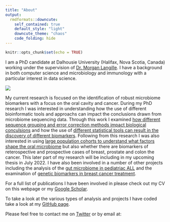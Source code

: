 ```yaml
---
title: "About"
output: 
  rmdformats::downcute:
    self_contained: true
    default_style: "light"
    downcute_theme: "chaos"
    code_folding: hide
---
```



```r
knitr::opts_chunk$set(echo = TRUE)
```

I am a PhD candidate at Dalhousie University (Halifax, Nova Scotia, Canada) working under the supervision of [Dr. Morgan Langille](https://morganlangille.com/). I have a background in both computer science and microbiology and immunology with a particular interest in data science. 


![](assets/photos/36403838_10216371585343121_5158076003884466176_n.jpg)

My current research is focused on the identification of robust microbiome biomarkers with a focus on the oral cavity and cancer. During my PhD research I was interested in understanding how the use of different bioinformatic tools and approachs can impact the conclusions drawn from microbiome sequencing data. Through this work I examined [how different sequence grouping and error correction methods impact biological conculsions](https://doi.org/10.7717/peerj.5364) and how the use of [different statistical tools can result in the discovery of different biomarkers](https://www.biorxiv.org/content/10.1101/2021.05.10.443486v1.abstract). Following from this research I was also interested in using [large population cohorts to understand what factors shape the oral microbiome](https://doi.org/10.1128/mSphere.00451-20) but also whether there are biomarkers of reterospective and prospective cases of breast, prostate and colon the cancer. This later part of my research will be including in my upcoming thesis in July 2022. I have also been involved in a number of other projects including the analysis of the [gut microbiome in pediatriac ALL](https://doi.org/10.3389/fcimb.2019.00028) and the examination of [genetic biomarkers in breast cancer treatment](https://doi.org/10.1002/1878-0261.12964).

For a full list of publications I have been involved in please check out my CV on this webpage or my [Google Scholar](https://scholar.google.ca/citations?user=ZRZfufoAAAAJ&hl=en). 

To take a look at the various types of analysis and projects I have coded take a look at my [GitHub page](https://github.com/nearinj).

Please feel free to contact me on [Twitter](https://twitter.com/JTNearing) or by email at: 


